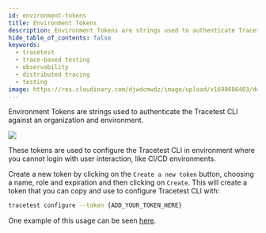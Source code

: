```yaml
---
id: environment-tokens
title: Environment Tokens
description: Environment Tokens are strings used to authenticate Tracetest CLI against an organization and environment.
hide_table_of_contents: false
keywords:
  - tracetest
  - trace-based testing
  - observability
  - distributed tracing
  - testing
image: https://res.cloudinary.com/djwdcmwdz/image/upload/v1698686403/docs/Blog_Thumbnail_14_rsvkmo.jpg
---
```


Environment Tokens are strings used to authenticate the Tracetest CLI against an organization and environment.

![](https://res.cloudinary.com/djwdcmwdz/image/upload/v1701296331/docs/environment-tokens_gkt9kx.png)

These tokens are used to configure the Tracetest CLI in environment where you cannot login with user interaction, like CI/CD environments.

Create a new token by clicking on the `Create a new token` button, choosing a name, role and expiration and then clicking on `Create`. This will create a token that you can copy and use to configure Tracetest CLI with:

```bash
tracetest configure --token {ADD_YOUR_TOKEN_HERE}
```

One example of this usage can be seen [here](https://github.com/kubeshop/tracetest/blob/main/.github/workflows/scheduled-jobs.yml#L23).
